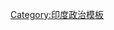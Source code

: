 {{Navbox
|name  =印度政府|title = {{flagicon|India}} [[印度政府]]
|state    = {{{state|autocollapse}}}
|listclass = hlist
|image = [[Image:Emblem of India.svg|64px|Emblem of India]]

|group1 = 憲法
|list1  =
* [[印度憲法]]
|group2 = 行政
|list2  =
* [[印度政府|政府]]
* [[印度總理|總理]] <small>（[[印度總理列表|列表]]）</small>
* [[印度部長|部長]] 
* [[印度總統|總統]] <small>（[[印度總統列表|列表]]）</small>
* [[印度副總統|副總統]] <small>（[[印度副總統列表|列表]]）</small>
* [[首席檢察官]]
* [[印度邦政府|邦政府]]
* [[首席部長 (印度)|首席部長]] <small>（[[印度首席部長列表|列表]]）</small>
* [[印度邦長|邦長]] <small>（[[印度邦長列表|列表]]）</small>

|group3 = 立法
|list3  =
* [[印度議會|議會]]
* [[人民院 (印度)|人民院]]
* [[印度聯邦院|聯邦院]]
* [[州議會 (印度)|州議會]]
* [[立法委員會 (印度)|立法委員會]]
* [[反對黨領袖 (印度)|反對黨領袖]]

|group4 = 司法
|list4  =
* [[印度最高法院|最高法院]]
* [[印度首席大法官|首席大法官]]
* [[印度高等法院|高等法院]]
* [[印度地區法院|地區法院]]
}}<noinclude>
{{collapsible option}}

[[Category:印度政治模板]]
</noinclude>